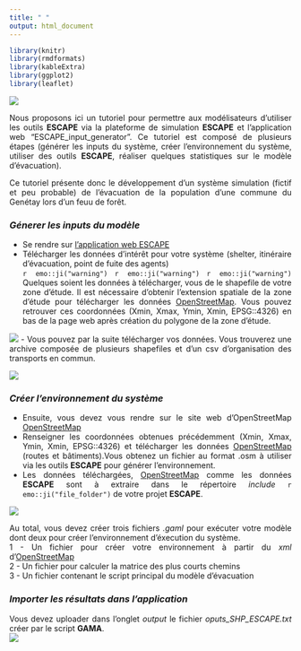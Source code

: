 ```yaml
---
title: " "
output: html_document
---
```


<style>
body {text-align: justify}
</style>

```r
library(knitr)
library(rmdformats)
library(kableExtra)
library(ggplot2)
library(leaflet)
```

![](images/TUTORIAL.png)

Nous proposons ici un tutoriel pour permettre aux modélisateurs d'utiliser les outils **ESCAPE** via la plateforme de simulation **ESCAPE** et l'application web "ESCAPE_input_generator". Ce tutoriel est composé de plusieurs étapes (générer les inputs du système, créer l'environnement du système, utiliser des outils **ESCAPE**, réaliser quelques statistiques sur le modèle d'évacuation).

Ce tutoriel présente donc le développement d'un système simulation (fictif et peu probable) de l'évacuation de la population d'une commune du Genétay lors d'un feuu de forêt.  

### ***Génerer les inputs du modèle ***  
- Se rendre sur [l'application web ESCAPE](https://analytics.huma-num.fr/Olivier.Gillet/escape_inputs_generator/)
- Télécharger les données d'intérêt pour votre système (shelter, itinéraire d'évacuation, point de fuite des agents)   
`r emo::ji("warning")` `r emo::ji("warning")` `r emo::ji("warning")`  Quelques soient les données à télécharger, vous de le shapefile de votre zone d'étude. Il est nécessaire d'obtenir l'extension spatiale de la zone d'étude pour télécharger les données [OpenStreetMap](https://www.openstreetmap.org). Vous pouvez retrouver ces coordonnées (Xmin, Xmax, Ymin, Xmin, EPSG::4326) en bas de la page web après création du polygone de la zone d'étude.  

![](images/DOWNLOAD_INPUTS.png)
- Vous pouvez par la suite télécharger vos données. Vous trouverez une archive composée de plusieurs shapefiles et d'un csv d'organisation des transports en commun.

![](images/ARCHIVE.png)

### ***Créer l'environnement du système ***  

- Ensuite, vous devez vous rendre sur le site web d'OpenStreetMap [OpenStreetMap](https://www.openstreetmap.org)  
- Renseigner les coordonnées obtenues précédemment (Xmin, Xmax, Ymin, Xmin, EPSG::4326) et télécharger les données [OpenStreetMap](https://www.openstreetmap.org) (routes et bâtiments).Vous obtenez un fichier au format .osm à utiliser via les outils **ESCAPE** pour générer l'environnement.
- Les données téléchargées, [OpenStreetMap](https://www.openstreetmap.org) comme les données **ESCAPE** sont à extraire dans le répertoire *include* `r emo::ji("file_folder")`  de votre projet **ESCAPE**.

![](images/OSM.png)  

Au total, vous devez créer trois fichiers *.gaml* pour exécuter votre modèle dont deux pour créer l'environnement d'éxecution du système.  
1 - Un fichier pour créer votre environnement à partir du *xml* d'[OpenStreetMap](https://www.openstreetmap.org)   
2 - Un fichier pour calculer la matrice des plus courts chemins  
3 - Un fichier contenant le script principal du modèle d'évacuation   

### ***Importer les résultats dans l'application***   
Vous devez uploader dans l'onglet *output* le fichier *oputs_SHP_ESCAPE.txt* créer par le script **GAMA**.  
![](images/RESULTS.png) 